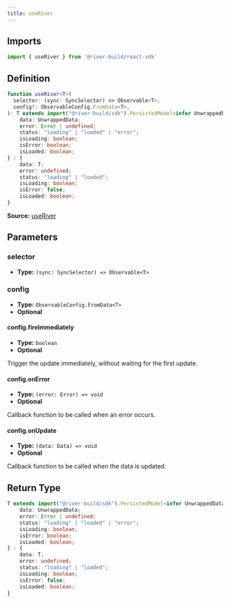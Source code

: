 ```yaml
---
title: useRiver
---
```


## Imports

```ts
import { useRiver } from '@river-build/react-sdk'
```

## Definition

```ts
function useRiver<T>(
  selector: (sync: SyncSelector) => Observable<T>,
  config?: ObservableConfig.FromData<T>,
): T extends import("@river-build/sdk").PersistedModel<infer UnwrappedData> ? {
    data: UnwrappedData;
    error: Error | undefined;
    status: "loading" | "loaded" | "error";
    isLoading: boolean;
    isError: boolean;
    isLoaded: boolean;
} : {
    data: T;
    error: undefined;
    status: "loading" | "loaded";
    isLoading: boolean;
    isError: false;
    isLoaded: boolean;
}
```

**Source:** [useRiver](https://github.com/river-build/river/blob/main/packages/react-sdk/src/useRiver.ts)

## Parameters

### selector

- **Type:** `(sync: SyncSelector) => Observable<T>`



### config

- **Type:** `ObservableConfig.FromData<T>`
- **Optional**

#### config.fireImmediately

- **Type:** `boolean`
- **Optional**

Trigger the update immediately, without waiting for the first update.

#### config.onError

- **Type:** `(error: Error) => void`
- **Optional**

Callback function to be called when an error occurs.

#### config.onUpdate

- **Type:** `(data: Data) => void`
- **Optional**

Callback function to be called when the data is updated.

## Return Type

```ts
T extends import("@river-build/sdk").PersistedModel<infer UnwrappedData> ? {
    data: UnwrappedData;
    error: Error | undefined;
    status: "loading" | "loaded" | "error";
    isLoading: boolean;
    isError: boolean;
    isLoaded: boolean;
} : {
    data: T;
    error: undefined;
    status: "loading" | "loaded";
    isLoading: boolean;
    isError: false;
    isLoaded: boolean;
}
```
